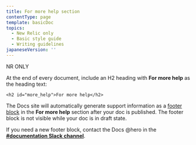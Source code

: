 ```yaml
---
title: For more help section
contentType: page
template: basicDoc
topics:
  - New Relic only
  - Basic style guide
  - Writing guidelines
japaneseVersion: ''
---
```


NR ONLY

At the end of every document, include an H2 heading with **For more help** as the heading text:

```
<h2 id="more_help">For more help</h2>
```

The Docs site will automatically generate support information as a [footer block](/docs/new-relic-only/drupal-configuration/page-components/manage-content-footers) in the **For more help** section after your doc is published. The footer block is not visible while your doc is in draft state.

If you need a new footer block, contact the Docs @hero in the [**#documentation Slack channel**](https://newrelic.slack.com/messages/C0DSGL3FZ/).
